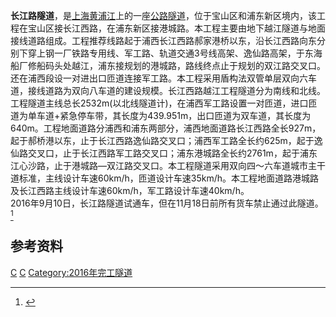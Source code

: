 {{copypaste|time=2018-04-09T16:11:49+00:00}}
{{not|上海长江隧道}}
'''长江路隧道'''，是[[上海|上海]][[黄浦江|黄浦江]]上的一座[[公路|公路]][[隧道|隧道]]，位于宝山区和浦东新区境内，该工程在宝山区接长江西路，在浦东新区接港城路。本工程主要由地下越江隧道与地面接线道路组成。工程推荐线路起于浦西长江西路郝家港桥以东，沿长江西路向东分别下穿上钢一厂铁路专用线、军工路、轨道交通3号线高架、逸仙路高架，于东海船厂修船码头处越江，浦东接规划的港城路，路线终点止于规划的双江路交叉口。还在浦西段设一对进出口匝道连接军工路。本工程采用盾构法双管单层双向六车道，接线道路为双向八车道的建设规模。长江西路越江工程隧道分为南线和北线。工程隧道主线总长2532m(以北线隧道计)，在浦西军工路设置一对匝道，进口匝道为单车道+紧急停车带，其长度为439.951m，出口匝道为双车道，其长度为640m。工程地面道路分浦西和浦东两部分，浦西地面道路长江西路全长927m，起于郝桥港以东，止于长江西路逸仙路交叉口；浦西军工路全长约625m，起于逸仙路交叉口，止于长江西路军工路交叉口；浦东港城路全长约2761m，起于浦东江心沙路，止于港城路—双江路交叉口。本工程隧道采用双向四～六车道城市主干道标准，主线设计车速60km/h，匝道设计车速35km/h。本工程地面道路港城路及长江西路主线设计车速60km/h，军工路设计车速40km/h。<br />
2016年9月10日，长江路隧道试通车，但在11月18日前所有货车禁止通过此隧道。<ref>{{cite web | title = 现场踏访长江路隧道 全长4912米设三个出入口 | publisher = 上海发布 | date = 2016-09-10 | url = http://sh.sina.com.cn/news/b/2016-09-10/detail-ifxvukhv8036371.shtml | accessdate = 2016-09-13 | language = zh | archive-date = 2017-03-05 | archive-url = https://web.archive.org/web/20170305004841/http://sh.sina.com.cn/news/b/2016-09-10/detail-ifxvukhv8036371.shtml | dead-url = no }}</ref>

==参考资料==
<references/>

{{Tunnel-stub}}
{{SH-stub}}
{{上海桥隧}}
{{Crossings navbox
|structure= Crossings
|place= [[黄浦江|黄浦江]]
|bridge= 长江路隧道
|bridge signs= 
|upstream= [[草临线轮渡|草临线轮渡]]
|upstream signs=
|downstream= [[三淞线轮渡|三淞线轮渡]]
|downstream signs=
}}

[[Category:中国公路隧道|C]]
[[Category:黄浦江隧道|C]]
[[Category:2016年完工隧道|Category:2016年完工隧道]]